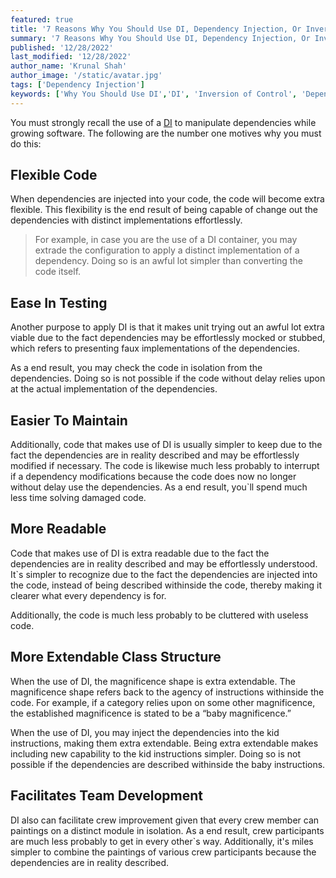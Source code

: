 ```yaml
---
featured: true
title: '7 Reasons Why You Should Use DI, Dependency Injection, Or Inversion Of Control'
summary: '7 Reasons Why You Should Use DI, Dependency Injection, Or Inversion Of Control, You must strongly recall the use of a DI to manipulate dependencies while growing software. The following are the number one motives why you must do this'
published: '12/28/2022'
last_modified: '12/28/2022'
author_name: 'Krunal Shah'
author_image: '/static/avatar.jpg'
tags: ['Dependency Injection']
keywords: ['Why You Should Use DI','DI', 'Inversion of Control', 'Dependency Injection', 'DI pattern', 'IoC', 'injector', 'dependency injection pattern', 'Injectors', '7 reasons']
---
```


You must strongly recall the use of a [DI](https://en.wikipedia.org/wiki/Dependency_injection) to manipulate dependencies while growing software. The following are the number one motives why you must do this:

## Flexible Code
When dependencies are injected into your code, the code will become extra flexible. This flexibility is the end result of being capable of change out the dependencies with distinct implementations effortlessly.

> For example, in case you are the use of a DI container, you may extrade the configuration to apply a distinct implementation of a dependency. Doing so is an awful lot simpler than converting the code itself.

## Ease In Testing
Another purpose to apply DI is that it makes unit trying out an awful lot extra viable due to the fact dependencies may be effortlessly mocked or stubbed, which refers to presenting faux implementations of the dependencies.

As a end result, you may check the code in isolation from the dependencies. Doing so is not possible if the code without delay relies upon at the actual implementation of the dependencies.

## Easier To Maintain
Additionally, code that makes use of DI is usually simpler to keep due to the fact the dependencies are in reality described and may be effortlessly modified if necessary. The code is likewise much less probably to interrupt if a dependency modifications because the code does now no longer without delay use the dependencies. As a end result, you`ll spend much less time solving damaged code.

## More Readable
Code that makes use of DI is extra readable due to the fact the dependencies are in reality described and may be effortlessly understood. It`s simpler to recognize due to the fact the dependencies are injected into the code, instead of being described withinside the code, thereby making it clearer what every dependency is for.

Additionally, the code is much less probably to be cluttered with useless code.

## More Extendable Class Structure
When the use of DI, the magnificence shape is extra extendable. The magnificence shape refers back to the agency of instructions withinside the code. For example, if a category relies upon on some other magnificence, the established magnificence is stated to be a “baby magnificence.”

When the use of DI, you may inject the dependencies into the kid instructions, making them extra extendable. Being extra extendable makes including new capability to the kid instructions simpler. Doing so is not possible if the dependencies are described withinside the baby instructions.

## Facilitates Team Development
DI also can facilitate crew improvement given that every crew member can paintings on a distinct module in isolation. As a end result, crew participants are much less probably to get in every other`s way. Additionally, it's miles simpler to combine the paintings of various crew participants because the dependencies are in reality described.